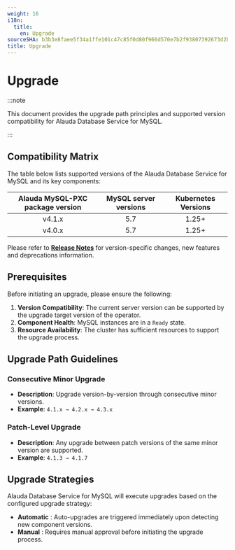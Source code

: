```yaml
---
weight: 16
i18n:
  title:
    en: Upgrade
sourceSHA: b3b3e8faee5f34a1ffe101c47c85f0d80f966d570e7b2f93807392673d2b1db7
title: Upgrade
---
```


# Upgrade

:::note

This document provides the upgrade path principles and supported version compatibility for Alauda Database Service for MySQL.

:::

## Compatibility Matrix

The table below lists supported versions of the Alauda Database Service for MySQL and its key components:

| Alauda MySQL-PXC package version | MySQL server versions | Kubernetes Versions |
|:--------------------:|:------------------------------:|:-------------------:|
| v4.1.x               | 5.7                       | 1.25+               |
| v4.0.x               | 5.7                       | 1.25+               |

Please refer to **[Release Notes](./release_notes.mdx)** for version-specific changes, new features and deprecations information.

## Prerequisites

Before initiating an upgrade, please ensure the following:

1. **Version Compatibility**: The current server version can be supported by the upgrade target version of the operator.
2. **Component Health**: MySQL instances are in a `Ready` state.
3. **Resource Availability**: The cluster has sufficient resources to support the upgrade process.

## Upgrade Path Guidelines

### Consecutive Minor Upgrade
- **Description**: Upgrade version-by-version through consecutive minor versions.
- **Example**: `4.1.x → 4.2.x → 4.3.x`

### Patch-Level Upgrade
- **Description**: Any upgrade between patch versions of the same minor version are supported.
- **Example**: `4.1.3 → 4.1.7`

## Upgrade Strategies

Alauda Database Service for MySQL will execute upgrades based on the configured upgrade strategy:
- **Automatic** : Auto-upgrades are triggered immediately upon detecting new component versions.
- **Manual** : Requires manual approval before initiating the upgrade process.

